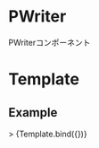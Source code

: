 
<Meta title="Molecules/PWriter" component={PWriter} />

# PWriter

PWriterコンポーネント

# Template



## Example

<!-- TODO: Fix args -->
<Canvas>
  <Story
    name="PWriter"
    args={{
      name: "Darryl Gaylord",
      role: "Legacy Web Orchestrator",
      imageSrc: ""
    }}>
  >
    {Template.bind({})}
  </Story>
</Canvas>

<Props story="PWriter" />

